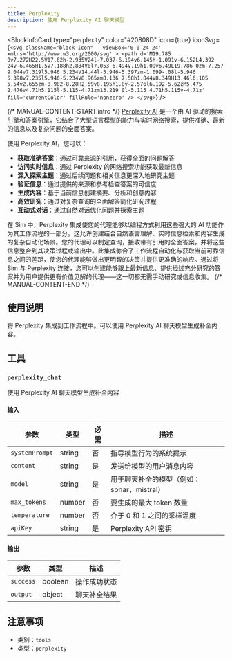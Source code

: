 ```yaml
---
title: Perplexity
description: 使用 Perplexity AI 聊天模型
---
```



<BlockInfoCard 
  type="perplexity"
  color="#20808D"
  icon={true}
  iconSvg={`<svg className="block-icon"   viewBox='0 0 24 24' xmlns='http://www.w3.org/2000/svg' >
      <path
        d='M19.785 0v7.272H22.5V17.62h-2.935V24l-7.037-6.194v6.145h-1.091v-6.152L4.392 24v-6.465H1.5V7.188h2.884V0l7.053 6.494V.19h1.09v6.49L19.786 0zm-7.257 9.044v7.319l5.946 5.234V14.44l-5.946-5.397zm-1.099-.08l-5.946 5.398v7.235l5.946-5.234V8.965zm8.136 7.58h1.844V8.349H13.46l6.105 5.54v2.655zm-8.982-8.28H2.59v8.195h1.8v-2.576l6.192-5.62zM5.475 2.476v4.71h5.115l-5.115-4.71zm13.219 0l-5.115 4.71h5.115v-4.71z'
        fill='currentColor'
        fillRule='nonzero'
      />
    </svg>`}
/>

{/* MANUAL-CONTENT-START:intro */}
[Perplexity AI](https://www.perplexity.ai) 是一个由 AI 驱动的搜索引擎和答案引擎，它结合了大型语言模型的能力与实时网络搜索，提供准确、最新的信息以及复杂问题的全面答案。

使用 Perplexity AI，您可以：

- **获取准确答案**：通过可靠来源的引用，获得全面的问题解答
- **访问实时信息**：通过 Perplexity 的网络搜索功能获取最新信息
- **深入探索主题**：通过后续问题和相关信息更深入地研究主题
- **验证信息**：通过提供的来源和参考检查答案的可信度
- **生成内容**：基于当前信息创建摘要、分析和创意内容
- **高效研究**：通过对复杂查询的全面解答简化研究过程
- **互动式对话**：通过自然对话优化问题并探索主题

在 Sim 中，Perplexity 集成使您的代理能够以编程方式利用这些强大的 AI 功能作为其工作流程的一部分。这允许创建结合自然语言理解、实时信息检索和内容生成的复杂自动化场景。您的代理可以制定查询，接收带有引用的全面答案，并将这些信息整合到其决策过程或输出中。此集成弥合了工作流程自动化与获取当前可靠信息之间的差距，使您的代理能够做出更明智的决策并提供更准确的响应。通过将 Sim 与 Perplexity 连接，您可以创建能够跟上最新信息、提供经过充分研究的答案并为用户提供更有价值见解的代理——这一切都无需手动研究或信息收集。
{/* MANUAL-CONTENT-END */}

## 使用说明

将 Perplexity 集成到工作流程中。可以使用 Perplexity AI 聊天模型生成补全内容。

## 工具

### `perplexity_chat`

使用 Perplexity AI 聊天模型生成补全内容

#### 输入

| 参数 | 类型 | 必需 | 描述 |
| --------- | ---- | -------- | ----------- |
| `systemPrompt` | string | 否 | 指导模型行为的系统提示 |
| `content` | string | 是 | 发送给模型的用户消息内容 |
| `model` | string | 是 | 用于聊天补全的模型（例如：sonar，mistral） |
| `max_tokens` | number | 否 | 要生成的最大 token 数量 |
| `temperature` | number | 否 | 介于 0 和 1 之间的采样温度 |
| `apiKey` | string | 是 | Perplexity API 密钥 |

#### 输出

| 参数 | 类型 | 描述 |
| --------- | ---- | ----------- |
| `success` | boolean | 操作成功状态 |
| `output` | object | 聊天补全结果 |

## 注意事项

- 类别：`tools`
- 类型：`perplexity`
